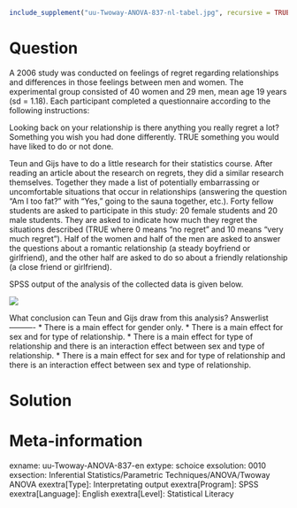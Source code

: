 ```r
include_supplement("uu-Twoway-ANOVA-837-nl-tabel.jpg", recursive = TRUE)
```

Question
========
  
A 2006 study was conducted on feelings of regret regarding relationships and differences in those feelings between men and women. The experimental group consisted of 40 women and 29 men, mean age 19 years (sd = 1.18). Each participant completed a questionnaire according to the following instructions:

Looking back on your relationship is there anything you really regret a lot? Something you wish you had done differently. TRUE something you would have liked to do or not done.

Teun and Gijs have to do a little research for their statistics course. After reading an article about the research on regrets, they did a similar research themselves. Together they made a list of potentially embarrassing or uncomfortable situations that occur in relationships (answering the question "Am I too fat?" with "Yes," going to the sauna together, etc.). Forty fellow students are asked to participate in this study: 20 female students and 20 male students. They are asked to indicate how much they regret the situations described (TRUE where 0 means "no regret" and 10 means "very much regret"). Half of the women and half of the men are asked to answer the questions about a romantic relationship (a steady boyfriend or girlfriend), and the other half are asked to do so about a friendly relationship (a close friend or girlfriend).

SPSS output of the analysis of the collected data is given below. 


![](uu-Twoway-ANOVA-837-nl-tabel.jpg)

What conclusion can Teun and Gijs draw from this analysis? 
Answerlist
----------
* There is a main effect for gender only.
* There is a main effect for sex and for type of relationship.
* There is a main effect for type of relationship and there is an interaction effect between sex and type of relationship.
* There is a main effect for sex and for type of relationship and there is an interaction effect between sex and type of relationship.


Solution
========

Meta-information
================
exname: uu-Twoway-ANOVA-837-en
extype: schoice
exsolution: 0010
exsection: Inferential Statistics/Parametric Techniques/ANOVA/Twoway ANOVA
exextra[Type]: Interpretating output
exextra[Program]: SPSS
exextra[Language]: English
exextra[Level]: Statistical Literacy
